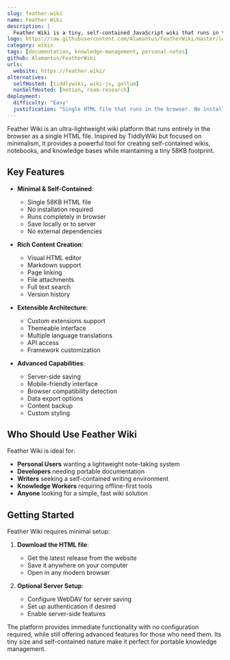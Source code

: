 ```yaml
---
slug: feather-wiki
name: Feather Wiki
description: |
  Feather Wiki is a tiny, self-contained JavaScript wiki that runs in the browser. At just 58KB, it's like TiddlyWiki but as small as possible, offering a lightning-fast tool for creating non-linear notebooks, databases and wikis.
logo: https://raw.githubusercontent.com/Alamantus/FeatherWiki/master/logo.svg
category: wikis
tags: [documentation, knowledge-management, personal-notes]
github: Alamantus/FeatherWiki
urls:
  website: https://feather.wiki/
alternatives:
  selfHosted: [tiddlywiki, wiki-js, gollum]
  nonSelfHosted: [notion, roam-research]
deployment:
  difficulty: "Easy"
  justification: "Single HTML file that runs in the browser. No installation or server required."
---
```


Feather Wiki is an ultra-lightweight wiki platform that runs entirely in the browser
as a single HTML file. Inspired by TiddlyWiki but focused on minimalism, it
provides a powerful tool for creating self-contained wikis, notebooks, and
knowledge bases while maintaining a tiny 58KB footprint.

## Key Features

- **Minimal & Self-Contained**:

  - Single 58KB HTML file
  - No installation required
  - Runs completely in browser
  - Save locally or to server
  - No external dependencies

- **Rich Content Creation**:

  - Visual HTML editor
  - Markdown support
  - Page linking
  - File attachments
  - Full text search
  - Version history

- **Extensible Architecture**:

  - Custom extensions support
  - Themeable interface
  - Multiple language translations
  - API access
  - Framework customization

- **Advanced Capabilities**:
  - Server-side saving
  - Mobile-friendly interface
  - Browser compatibility detection
  - Data export options
  - Content backup
  - Custom styling

## Who Should Use Feather Wiki

Feather Wiki is ideal for:

- **Personal Users** wanting a lightweight note-taking system
- **Developers** needing portable documentation
- **Writers** seeking a self-contained writing environment
- **Knowledge Workers** requiring offline-first tools
- **Anyone** looking for a simple, fast wiki solution

## Getting Started

Feather Wiki requires minimal setup:

1. **Download the HTML file**:

   - Get the latest release from the website
   - Save it anywhere on your computer
   - Open in any modern browser

2. **Optional Server Setup**:
   - Configure WebDAV for server saving
   - Set up authentication if desired
   - Enable server-side features

The platform provides immediate functionality with no configuration required,
while still offering advanced features for those who need them. Its tiny size
and self-contained nature make it perfect for portable knowledge management.
